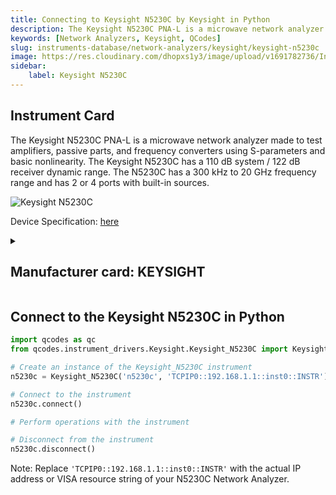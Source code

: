 ```yaml
---
title: Connecting to Keysight N5230C by Keysight in Python
description: The Keysight N5230C PNA-L is a microwave network analyzer made to test amplifiers, passive parts, and frequency converters using S-parameters and basic nonlinearity. The Keysight N5230C has a 110 dB system / 122 dB receiver dynamic range. The N5230C has a 300 kHz to 20 GHz frequency range and has 2 or 4 ports with built-in sources.
keywords: [Network Analyzers, Keysight, QCodes] 
slug: instruments-database/network-analyzers/keysight/keysight-n5230c 
image: https://res.cloudinary.com/dhopxs1y3/image/upload/v1691782736/Instruments/Network%20Analyzer/Keysight-N5230C/Keysight-N5230C.jpg
sidebar:
    label: Keysight N5230C 
---
```



## Instrument Card

The Keysight N5230C PNA-L is a microwave network analyzer made to test amplifiers, passive parts, and frequency converters using S-parameters and basic nonlinearity. The Keysight N5230C has a 110 dB system / 122 dB receiver dynamic range. The N5230C has a 300 kHz to 20 GHz frequency range and has 2 or 4 ports with built-in sources. 

![Keysight N5230C](https://res.cloudinary.com/dhopxs1y3/image/upload/v1691782736/Instruments/Network%20Analyzer/Keysight-N5230C/Keysight-N5230C.jpg)

Device Specification: [here](https://www.keysight.com/us/en/assets/7018-01701/data-sheets/5989-7607.pdf)

<details style={{ marginTop: "15px"}}>
<summary><h2 style={{display:'inline'}}>Manufacturer card: KEYSIGHT</h2></summary>

![KEYSIGHT](https://res.cloudinary.com/dhopxs1y3/image/upload/v1692125973/Instruments/Vendor%20Logos/Keysight.png)

Keysight Technologies, or Keysight, is an American company that manufactures electronics test and measurement equipment and software

- Headquarters: USA
- Yearly Revenue (millions, USD): 5420
- Vendor Website: [here](https://www.keysight.com/us/en/home.html)

</details>


<FeaturedInstrumentVideo category="NETWORK_ANALYZERS" />

## Connect to the Keysight N5230C in Python





<Tabs>

<SectionsCard category="NETWORK_ANALYZERS" manufacturer="Keysight"></SectionsCard>

<TabItem value="QCodes" label="QCodes">

```python
import qcodes as qc
from qcodes.instrument_drivers.Keysight.Keysight_N5230C import Keysight_N5230C

# Create an instance of the Keysight_N5230C instrument
n5230c = Keysight_N5230C('n5230c', 'TCPIP0::192.168.1.1::inst0::INSTR')

# Connect to the instrument
n5230c.connect()

# Perform operations with the instrument

# Disconnect from the instrument
n5230c.disconnect()
```

Note: Replace `'TCPIP0::192.168.1.1::inst0::INSTR'` with the actual IP address or VISA resource string of your N5230C Network Analyzer.

</TabItem>
</Tabs>